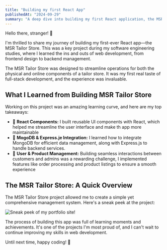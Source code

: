 ```yaml
---
title: "Building my first React App"
publishedAt: "2024-09-29"
summary: "A deep dive into building my first React application, the MSR Tailor Store, and the lessons learned along the way."
---
```


Hello there, stranger! 👋

I'm thrilled to share my journey of building my first-ever React app—the MSR Tailor Store. This was a key project during my software engineering studies, where I learned the ins and outs of web development, from frontend design to backend management.

The MSR Tailor Store was designed to streamline operations for both the physical and online components of a tailor store. It was my first real taste of full-stack development, and the experience was invaluable.

## What I Learned from Building MSR Tailor Store

Working on this project was an amazing learning curve, and here are my top takeaways:

- 🎨 **React Components:** I built reusable UI components with React, which helped me streamline the user interface and make th app more maintainable
- 🚀 **MogoDB & Express.je Integration:** I learned how to integrate MongoDB for efficient data management, along with Express.js to handle backend services.
- 📝 **User & Product Management:** Building seamless interactions between customers and admins was a rewarding challenge, I implemented features like order processing and product listings to ensure a smooth experience

## The MSR Tailor Store: A Quick Overview

The MSR Tailor Store project allowed me to create a simple yet comprehensive management system. Here's a sneak peek at the project:

<img src="/sample-img.jpg" alt="Sneak peek of my portfolio site!" />

The process of building this app was full of learning moments and achievements. It's one of the projects I'm most proud of, and I can't wait to continue improving my skills in web development.

Until next time, happy coding! 🎉
